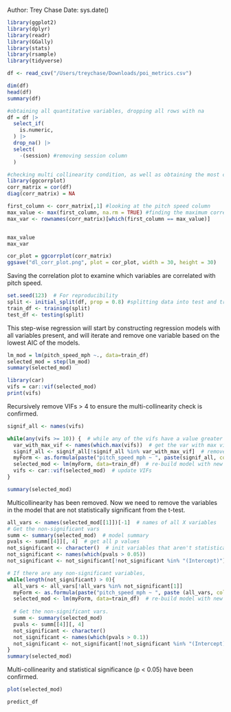 Author: Trey Chase
Date: sys.date()


```r
library(ggplot2)
library(dplyr)
library(readr)
library(GGally)
library(stats)
library(rsample)
library(tidyverse)
```


```r
df <- read_csv("/Users/treychase/Downloads/poi_metrics.csv")
```
```r
dim(df)
head(df)
summary(df)
```

```r
#obtaining all quantitative variables, dropping all rows with na
df = df |>
  select_if(
    is.numeric, 
  ) |>
  drop_na() |>
  select(
    -(session) #removing session column
  )
```


```r
#checking multi collinearity condition, as well as obtaining the most correlated value with pitch speed
library(ggcorrplot)
corr_matrix = cor(df)
diag(corr_matrix) = NA

first_column <- corr_matrix[,1] #looking at the pitch speed column
max_value <- max(first_column, na.rm = TRUE) #finding the maximum correlated variable with pitch speed
max_var <- rownames(corr_matrix)[which(first_column == max_value)]


max_value
max_var
```

```r
cor_plot = ggcorrplot(corr_matrix) 
ggsave("dl_corr_plot.png", plot = cor_plot, width = 30, height = 30)
```
Saving the correlation plot to examine which variables are correlated with pitch speed.



```r
set.seed(123)  # For reproducibility
split <- initial_split(df, prop = 0.8) #splitting data into test and training data
train_df <- training(split)
test_df <- testing(split)
```

This step-wise regression will start by constructing regression models with all variables present, and will iterate and remove one variable based on the lowest AIC of the models.

```r
lm_mod = lm(pitch_speed_mph ~., data=train_df)
selected_mod = step(lm_mod)
summary(selected_mod)
```
```r
library(car)
vifs = car::vif(selected_mod)
print(vifs)
```


Recursively remove VIFs > 4 to ensure the multi-collinearity check is confirmed.

```r
signif_all <- names(vifs)

while(any(vifs >= 10)) {  # while any of the vifs have a value greater than 10
  var_with_max_vif <- names(which.max(vifs))  # get the var with max vif
  signif_all <- signif_all[!signif_all %in% var_with_max_vif]  # remove
  myForm <- as.formula(paste("pitch_speed_mph ~ ", paste(signif_all, collapse=" + "), sep=""))  # new formula
  selected_mod <- lm(myForm, data=train_df)  # re-build model with new formula
  vifs <- car::vif(selected_mod)  # update VIFs
}

summary(selected_mod)

```

Multicollinearity has been removed. Now we need to remove the variables in the model that are not statistically significant from the t-test.

```r
all_vars <- names(selected_mod[[1]])[-1]  # names of all X variables
# Get the non-significant vars
summ <- summary(selected_mod)  # model summary
pvals <- summ[[4]][, 4]  # get all p values
not_significant <- character()  # init variables that aren't statistically significant
not_significant <- names(which(pvals > 0.05))
not_significant <- not_significant[!not_significant %in% "(Intercept)"]  # remove 'intercept'. Optional!

# If there are any non-significant variables, 
while(length(not_significant) > 0){
  all_vars <- all_vars[!all_vars %in% not_significant[1]]
  myForm <- as.formula(paste("pitch_speed_mph ~ ", paste (all_vars, collapse=" + "), sep=""))  # new formula
  selected_mod <- lm(myForm, data=train_df)  # re-build model with new formula
  
  # Get the non-significant vars.
  summ <- summary(selected_mod)
  pvals <- summ[[4]][, 4]
  not_significant <- character()
  not_significant <- names(which(pvals > 0.1))
  not_significant <- not_significant[!not_significant %in% "(Intercept)"]
}
summary(selected_mod)
```

Multi-collinearity and statistical significance (p < 0.05) have been confirmed.


```r
plot(selected_mod)
```


```r
predict_df
```

